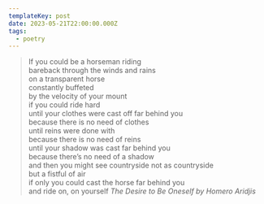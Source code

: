 ```yaml
---
templateKey: post
date: 2023-05-21T22:00:00.000Z
tags:
  - poetry
---
```

> If you could be a horseman riding<br/>
> bareback through the winds and rains<br/>
> on a transparent horse<br/>
> constantly buffeted<br/>
> by the velocity of your mount<br/>
> if you could ride hard<br/>
> until your clothes were cast off far behind you<br/>
> because there is no need of clothes<br/>
> until reins were done with<br/>
> because there is no need of reins<br/>
> until your shadow was cast far behind you<br/>
> because there’s no need of a shadow<br/>
> and then you might see countryside not as countryside<br/>
> but a fistful of air<br/>
> if only you could cast the horse far behind you<br/>
> and ride on, on yourself
> <cite><i>The Desire to Be Oneself</i> by Homero Aridjis</cite>
